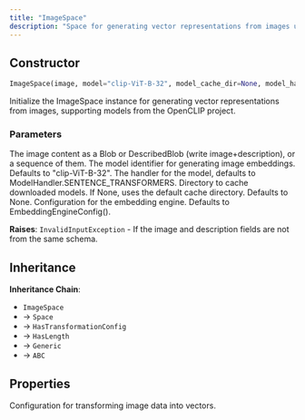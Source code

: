 ```yaml
---
title: "ImageSpace"
description: "Space for generating vector representations from images using OpenCLIP models"
---
```


## Constructor

```python
ImageSpace(image, model="clip-ViT-B-32", model_cache_dir=None, model_handler=ModelHandler.SENTENCE_TRANSFORMERS, embedding_engine_config=None)
```

Initialize the ImageSpace instance for generating vector representations from images, supporting models from the OpenCLIP project.

### Parameters

<ParamField path="image" type="Blob | DescribedBlob | Sequence[Blob | DescribedBlob]" required>
The image content as a Blob or DescribedBlob (write image+description), or a sequence of them.
</ParamField>

<ParamField path="model" type="str" default="clip-ViT-B-32">
The model identifier for generating image embeddings. Defaults to "clip-ViT-B-32".
</ParamField>

<ParamField path="model_handler" type="ModelHandler" default="ModelHandler.SENTENCE_TRANSFORMERS">
The handler for the model, defaults to ModelHandler.SENTENCE_TRANSFORMERS.
</ParamField>

<ParamField path="model_cache_dir" type="Path | None" default="None">
Directory to cache downloaded models. If None, uses the default cache directory. Defaults to None.
</ParamField>

<ParamField path="embedding_engine_config" type="EmbeddingEngineConfig | None" default="None">
Configuration for the embedding engine. Defaults to EmbeddingEngineConfig().
</ParamField>

**Raises**: `InvalidInputException` - If the image and description fields are not from the same schema.

## Inheritance

**Inheritance Chain**: 
- `ImageSpace` 
- → `Space`
- → `HasTransformationConfig` 
- → `HasLength`
- → `Generic`
- → `ABC`

## Properties

<ParamField path="transformation_config" type="TransformationConfig[Vector, ImageData]">
Configuration for transforming image data into vectors.
</ParamField>